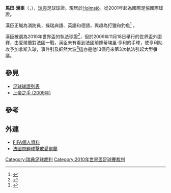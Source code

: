 '''馬田·漢臣'''（{{lang-sv|Martin Hansson}}，{{bd|1971年|4月6日|||Hansson}}），[[瑞典|瑞典]]足球球證。現居於[[Holmsjö|Holmsjö]]。從2001年起為國際足協國際球證。

漢臣正職為消防員，操瑞典語、英語和德語，興趣為打獵和釣魚<ref>{{Cite web |url=http://worldreferee.com/site/copy.php?linkID=504&linkType=referee&contextType=bio |title=WorldReferee.com - referee - Martin Hansson - bio<!-- Bot generated title --> |access-date=2009-11-22 |archive-date=2016-12-17 |archive-url=https://web.archive.org/web/20161217134923/http://worldreferee.com/site/copy.php?linkID=504&linkType=referee&contextType=bio |dead-url=no }}</ref> 。

漢臣被選為2010年世界盃的執法球證<ref name=fifa2010>{{Cite web |url=http://www.fifa.com/mm/document/tournament/competition/92/29/78/candidaterefereesrapfwc2010%5f22oct2008.pdf |title=List of prospective 2010 FIFA World Cup referees |access-date=2009-11-22 |archive-date=2017-08-29 |archive-url=https://web.archive.org/web/20170829014224/http://www.fifa.com/mm/document/tournament/competition/92/29/78/candidaterefereesrapfwc2010_22oct2008.pdf |dead-url=yes }}</ref>，但於2009年11月18日舉行的世界盃外圍賽，由愛爾蘭對法國一戰，漢臣未有看到法國前鋒蒂埃里·亨利的手球，使亨利助攻予加拿斯入球，事件引及軒然大波<ref>{{Cite web |url=http://news.bbc.co.uk/sport2/hi/football/internationals/8367418.stm |title=存档副本 |access-date=2009-11-22 |archive-date=2018-07-12 |archive-url=https://web.archive.org/web/20180712042411/http://news.bbc.co.uk/sport2/hi/football/internationals/8367418.stm |dead-url=no }}</ref>這亦是他13個月來第3次執法引起大型爭議。

== 參見 ==
* [[足球球證列表|足球球證列表]]
* [[上帝之手_(2009年)|上帝之手 (2009年)]]

== 參考 ==
{{reflist}}

== 外連 ==
* [http://www.fifa.com/u20worldcup/referees/referee=180310/index.html FIFA個人資料] {{Wayback|url=http://www.fifa.com/u20worldcup/referees/referee=180310/index.html |date=20111028210648 }}
* [http://uk.eurosport.yahoo.com/18112009/58/world-cup-hand-henry-denies-ireland.html 法國問題球擊敗愛爾蘭]

{{DEFAULTSORT:Hansson, Martin}}
[[Category:瑞典足球裁判|Category:瑞典足球裁判]]
[[Category:2010年世界盃足球賽裁判|Category:2010年世界盃足球賽裁判]]